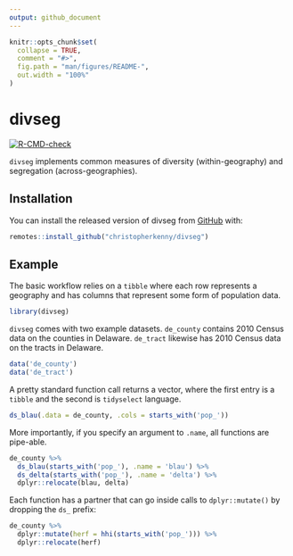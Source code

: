 ```yaml
---
output: github_document
---
```


<!-- README.md is generated from README.Rmd. Please edit that file -->

```r
knitr::opts_chunk$set(
  collapse = TRUE,
  comment = "#>",
  fig.path = "man/figures/README-",
  out.width = "100%"
)
```

# divseg

<!-- badges: start -->
[![R-CMD-check](https://github.com/christopherkenny/divseg/workflows/R-CMD-check/badge.svg)](https://github.com/christopherkenny/divseg/actions)
<!-- badges: end -->

`divseg` implements common measures of diversity (within-geography) and segregation (across-geographies).

## Installation
<!---
You can install the released version of divseg from [CRAN](https://CRAN.R-project.org) with:

``` r
install.packages("divseg")
```
-->
You can install the released version of divseg from [GitHub](https://github.com/christopherkenny/divseg) with:

``` r
remotes::install_github("christopherkenny/divseg")
```

## Example

The basic workflow relies on a `tibble` where each row represents a geography and has columns that represent some form of population data.

```r
library(divseg)
```

`divseg` comes with two example datasets. `de_county` contains 2010 Census data on the counties in Delaware. `de_tract` likewise has 2010 Census data on the tracts in Delaware.
```r
data('de_county')
data('de_tract')
```

A pretty standard function call returns a vector, where the first entry is a `tibble` and the second is `tidyselect` language.
```r
ds_blau(.data = de_county, .cols = starts_with('pop_')) 
```

More importantly, if you specify an argument to `.name`, all functions are pipe-able.
```r
de_county %>% 
  ds_blau(starts_with('pop_'), .name = 'blau') %>% 
  ds_delta(starts_with('pop_'), .name = 'delta') %>% 
  dplyr::relocate(blau, delta)
```

Each function has a partner that can go inside calls to `dplyr::mutate()` by dropping the `ds_` prefix:
```r
de_county %>% 
  dplyr::mutate(herf = hhi(starts_with('pop_'))) %>% 
  dplyr::relocate(herf)
```

